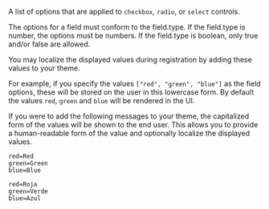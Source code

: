 
A list of options that are applied to `checkbox`, `radio`, or `select` controls.

The options for a field must conform to the <InlineField>field.type</InlineField>. If the <InlineField>field.type</InlineField> is <InlineFieldValue>number</InlineFieldValue>, the options must be numbers. If the <InlineField>field.type</InlineField> is <InlineFieldValue>boolean</InlineFieldValue>, only <InlineFieldValue>true</InlineFieldValue> and/or <InlineFieldValue>false</InlineFieldValue> are allowed.

You may localize the displayed values during registration by adding these values to your theme.

For example, if you specify the values `["red", "green", "blue"]` as the field options, these will be stored on the user in this lowercase form. By default the values `red`, `green` and `blue` will be rendered in the UI.

If you were to add the following messages to your theme, the capitalized form of the values will be shown to the end user. This allows you to provide a human-readable form of the value and optionally localize the displayed values.

```properties title="Default"
red=Red
green=Green
blue=Blue
```

```properties title="Spanish"
red=Roja
green=Verde
blue=Azul
```
